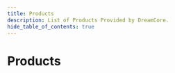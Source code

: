 ---
title: Products
description: List of Products Provided by DreamCore.
hide_table_of_contents: true
---


# Products

<Products />
